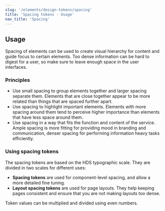 ```yaml
---
slug: '/elements/design-tokens/spacing'
title: 'Spacing tokens - Usage'
nav_title: 'Spacing'
---
```




## Usage

Spacing of elements can be used to create visual hierarchy for content and guide focus to certain elements. Too dense information can be hard to digest for a user, so make sure to leave enough space in the user interfaces.

### Principles
- Use small spacing to group elements together and larger spacing separate them. Elements that are close together appear to be more related than things that are spaced further apart.
- Use spacing to highlight important elements. Elements with more spacing around them tend to perceive higher importance than elements that have less space around them.
- Use spacing in a way that fits the function and content of the service. Ample spacing is more fitting for providing mood in branding and communication, denser spacing for performing information heavy tasks efficiently.

### Using spacing tokens
The spacing tokens are based on the HDS typographic scale. They are divided in two scales for different uses:

- **Spacing tokens** are used for component-level spacing, and allow a more detailed fine tuning.
- **Layout spacing tokens** are used for page layouts. They help keeping pages consistent and ensure that you are not making layouts too dense.

Token values can be multiplied and divided using even numbers.
